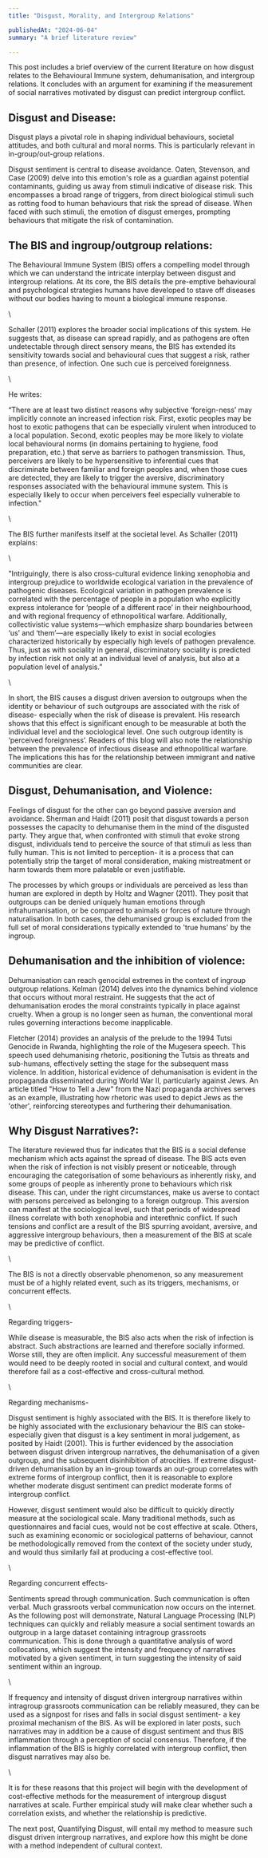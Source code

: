 ```yaml
---
title: "Disgust, Morality, and Intergroup Relations"

publishedAt: "2024-06-04"
summary: "A brief literature review"

---
```


This post includes a brief overview of the current literature on how disgust relates to the Behavioural Immune system, dehumanisation, and intergroup relations. It concludes with an argument for examining if the measurement of social narratives motivated by disgust can predict intergroup conflict. 

## Disgust and Disease:

Disgust plays a pivotal role in shaping individual behaviours, societal attitudes, and both cultural and moral norms. This is particularly relevant in in-group/out-group relations.

Disgust sentiment is central to disease avoidance. Oaten, Stevenson, and Case (2009) delve into this emotion's role as a guardian against potential contaminants, guiding us away from stimuli indicative of disease risk. This encompasses a broad range of triggers, from direct biological stimuli such as rotting food to human behaviours that risk the spread of disease. When faced with such stimuli, the emotion of disgust emerges, prompting behaviours that mitigate the risk of contamination.

## The BIS and ingroup/outgroup relations:

The Behavioural Immune System (BIS) offers a compelling model through which we can understand the intricate interplay between disgust and intergroup relations. At its core, the BIS details the pre-emptive behavioural and psychological strategies humans have developed to stave off diseases without our bodies having to mount a biological immune response.

\

Schaller (2011) explores the broader social implications of this system. He suggests that, as disease can spread rapidly, and as pathogens are often undetectable through direct sensory means, the BIS has extended its sensitivity towards social and behavioural cues that suggest a risk, rather than presence, of infection. One such cue is perceived foreignness. 

\

He writes: 

“There are at least two distinct reasons why subjective ‘foreign-ness’ may implicitly connote an increased infection risk. First, exotic peoples may be host to exotic pathogens that can be especially virulent when introduced to a local population. Second, exotic peoples may be more likely to violate local behavioural norms (in domains pertaining to hygiene, food preparation, etc.) that serve as barriers to pathogen transmission. Thus, perceivers are likely to be hypersensitive to inferential cues that discriminate between familiar and foreign peoples and, when those cues are detected, they are likely to trigger the aversive, discriminatory responses associated with the behavioural immune system. This is especially likely to occur when perceivers feel especially vulnerable to infection."

\

The BIS further manifests itself at the societal level. As Schaller (2011) explains:

\

"Intriguingly, there is also cross-cultural evidence linking xenophobia and intergroup prejudice to worldwide ecological variation in the prevalence of pathogenic diseases. Ecological variation in pathogen prevalence is correlated with the percentage of people in a population who explicitly express intolerance for ‘people of a different race’ in their neighbourhood, and with regional frequency of ethnopolitical warfare. Additionally, collectivistic value systems—which emphasize sharp boundaries between ‘us’ and ‘them’—are especially likely to exist in social ecologies characterized historically by especially high levels of pathogen prevalence. Thus, just as with sociality in general, discriminatory sociality is predicted by infection risk not only at an individual level of analysis, but also at a population level of analysis.”

\

In short, the BIS causes a disgust driven aversion to outgroups when the identity or behaviour of such outgroups are associated with the risk of disease- especially when the risk of disease is prevalent. His research shows that this effect is significant enough to be measurable at both the individual level and the sociological level. One such outgroup identity is ‘perceived foreignness’. Readers of this blog will also note the relationship between the prevalence of infectious disease and ethnopolitical warfare. The implications this has for the relationship between immigrant and native communities are clear.

## Disgust, Dehumanisation, and Violence:

Feelings of disgust for the other can go beyond passive aversion and avoidance. Sherman and Haidt (2011) posit that disgust towards a person possesses the capacity to dehumanise them in the mind of the disgusted party. They argue that, when confronted with stimuli that evoke strong disgust, individuals tend to perceive the source of that stimuli as less than fully human. This is not limited to perception- it is a process that can potentially strip the target of moral consideration, making mistreatment or harm towards them more palatable or even justifiable.

The processes by which groups or individuals are perceived as less than human are explored in depth by Holtz and Wagner (2011). They posit that outgroups can be denied uniquely human emotions through infrahumanisation, or be compared to animals or forces of nature through naturalisation. In both cases, the dehumanised group is excluded from the full set of moral considerations typically extended to 'true humans' by the ingroup.

## Dehumanisation and the inhibition of violence:

Dehumanisation can reach genocidal extremes in the context of ingroup outgroup relations. Kelman (2014) delves into the dynamics behind violence that occurs without moral restraint. He suggests that the act of dehumanisation erodes the moral constraints typically in place against cruelty. When a group is no longer seen as human, the conventional moral rules governing interactions become inapplicable.

Fletcher (2014) provides an analysis of the prelude to the 1994 Tutsi Genocide in Rwanda, highlighting the role of the Mugesera speech. This speech used dehumanising rhetoric, positioning the Tutsis as threats and sub-humans, effectively setting the stage for the subsequent mass violence. In addition, historical evidence of dehumanisation is evident in the propaganda disseminated during World War II, particularly against Jews. An article titled "How to Tell a Jew" from the Nazi propaganda archives serves as an example, illustrating how rhetoric was used to depict Jews as the 'other', reinforcing stereotypes and furthering their dehumanisation.

## Why Disgust Narratives?:

The literature reviewed thus far indicates that the BIS is a social defense mechanism which acts against the spread of disease. The BIS acts even when the risk of infection is not visibly present or noticeable, through encouraging the categorisation of some behaviours as inherently risky, and some groups of people as inherently prone to behaviours which risk disease. This can, under the right circumstances, make us averse to contact with persons perceived as belonging to a foreign outgroup. This aversion can manifest at the sociological level, such that periods of widespread illness correlate with both xenophobia and interethnic conflict. If such tensions and conflict are a result of the BIS spurring avoidant, aversive, and aggressive intergroup behaviours, then a measurement of the BIS at scale may be predictive of conflict.

\

The BIS is not a directly observable phenomenon, so any measurement must be of a highly related event, such as its triggers, mechanisms, or concurrent effects. 

\

Regarding triggers- 

While disease is measurable, the BIS also acts when the risk of infection is abstract. Such abstractions are learned and therefore socially informed. Worse still, they are often implicit. Any successful measurement of them would need to be deeply rooted in social and cultural context, and would therefore fail as a cost-effective and cross-cultural method. 

\

Regarding mechanisms- 

Disgust sentiment is highly associated with the BIS. It is therefore likely to be highly associated with the exclusionary behaviour the BIS can stoke- especially given that disgust is a key sentiment in moral judgement, as posited by Haidt (2001). This is further evidenced by the association between disgust driven intergroup narratives, the dehumanisation of a given outgroup, and the subsequent disinhibition of atrocities. If extreme disgust-driven dehumanisation by an in-group towards an out-group correlates with extreme forms of intergroup conflict, then it is reasonable to explore whether moderate disgust sentiment can predict moderate forms of intergroup conflict. 

However, disgust sentiment would also be difficult to quickly directly measure at the sociological scale. Many traditional methods, such as questionnaires and facial cues, would not be cost effective at scale. Others, such as examining economic or sociological patterns of behaviour, cannot be methodologically removed from the context of the society under study, and would thus similarly fail at producing a cost-effective tool.

\

Regarding concurrent effects- 

Sentiments spread through communication. Such communication is often verbal. Much grassroots verbal communication now occurs on the internet. As the following post will demonstrate, Natural Language Processing (NLP) techniques can quickly and reliably measure a social sentiment towards an outgroup in a large dataset containing intragroup grassroots communication. This is done through a quantitative analysis of word collocations, which suggest the intensity and frequency of narratives motivated by a given sentiment, in turn suggesting the intensity of said sentiment within an ingroup. 

\

If frequency and intensity of disgust driven intergroup narratives within intragroup grassroots communication can be reliably measured, they can be used as a signpost for rises and falls in social disgust sentiment- a key proximal mechanism of the BIS. As will be explored in later posts, such narratives may in addition be a cause of disgust sentiment and thus BIS inflammation through a perception of social consensus. Therefore, if the inflammation of the BIS is highly correlated with intergroup conflict, then disgust narratives may also be. 

\

It is for these reasons that this project will begin with the development of cost-effective methods for the measurement of intergroup disgust narratives at scale. Further empirical study will make clear whether such a correlation exists, and whether the relationship is predictive. 

The next post, Quantifying Disgust, will entail my method to measure such disgust driven intergroup narratives, and explore how this might be done with a method independent of cultural context.

